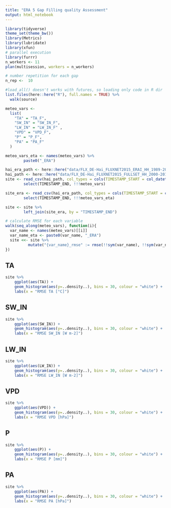```yaml
---
title: "ERA 5 Gap Filling quality Assessment"
output: html_notebook
---
```


```r
library(tidyverse)
theme_set(theme_bw())
library(Metrics)
library(lubridate)
library(xfun)
# parallel execution
library(furrr)
n_workers <- 11
plan(multisession, workers = n_workers)

# number repetition for each gap
n_rep <-  10

#load_all() doesn't works with futures, so loading only code in R dir
list.files(here::here("R"), full.names = TRUE) %>%
  walk(source)
```

```r
meteo_vars <-
  list(
    "TA" = "TA_F",
    "SW_IN" = "SW_IN_F",
    "LW_IN" = "LW_IN_F" ,
    "VPD" = "VPD_F",
    "P" = "P_F",
    "PA" = "PA_F"
  )

meteo_vars_eta <- names(meteo_vars) %>%
        paste0("_ERA")

hai_era_path <- here::here("data/FLX_DE-Hai_FLUXNET2015_ERAI_HH_1989-2014_1-4.csv")
hai_path <- here::here("data/FLX_DE-Hai_FLUXNET2015_FULLSET_HH_2000-2012_1-4.csv")
site <- read_csv(hai_path, col_types = cols(TIMESTAMP_START = col_datetime(format="%Y%m%d%H%M"), TIMESTAMP_END = col_datetime(format="%Y%m%d%H%M")), na = c("-9999", "-9999.99")) %>%
        select(TIMESTAMP_END, !!!meteo_vars)

site_era <- read_csv(hai_era_path, col_types = cols(TIMESTAMP_START = col_datetime(format="%Y%m%d%H%M"), TIMESTAMP_END = col_datetime(format="%Y%m%d%H%M")), na = c("-9999", "-9999.99")) %>%
        select(TIMESTAMP_END, !!!meteo_vars_eta)

site <- site %>%
        left_join(site_era, by = "TIMESTAMP_END")
```
```r
# calculate RMSE for each variable
walk(seq_along(meteo_vars), function(i){
  var_name <- names(meteo_vars)[[i]]
  var_name_eta <- paste0(var_name, "_ERA")
  site <<- site %>%
          mutate("{var_name}_rmse" := rmse(!!sym(var_name), !!sym(var_name_eta)))
})
```


## TA
```r
site %>%
    ggplot(aes(TA)) +
    geom_histogram(aes(y=..density..), bins = 30, colour = "white") +
    labs(x = "RMSE TA [°C]")
```

## SW_IN
```r
site %>%
    ggplot(aes(SW_IN)) +
    geom_histogram(aes(y=..density..), bins = 30, colour = "white") +
    labs(x = "RMSE SW_IN [W m-2]")
```

## LW_IN
```r
site %>%
    ggplot(aes(LW_IN)) +
    geom_histogram(aes(y=..density..), bins = 30, colour = "white") +
    labs(x = "RMSE LW_IN [W m-2]")
```

## VPD
```r
site %>%
    ggplot(aes(VPD)) +
    geom_histogram(aes(y=..density..), bins = 30, colour = "white") +
    labs(x = "RMSE VPD [hPa]")
```

## P
```r
site %>%
    ggplot(aes(P)) +
    geom_histogram(aes(y=..density..), bins = 30, colour = "white") +
    labs(x = "RMSE P [mm]")
```

## PA
```r
site %>%
    ggplot(aes(PA)) +
    geom_histogram(aes(y=..density..), bins = 30, colour = "white") +
    labs(x = "RMSE PA [hPa]")
```